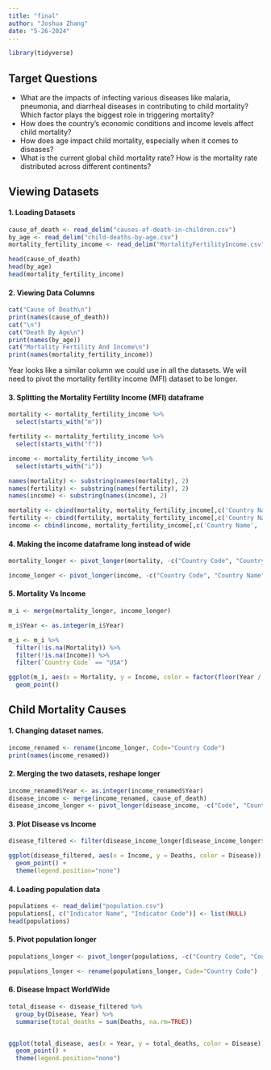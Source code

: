 ---
title: "final"
author: "Joshua Zhang"
date: "5-26-2024"
---

```{r}
library(tidyverse)
```

## Target Questions
- What are the impacts of infecting various diseases like malaria, pneumonia, and diarrheal diseases in contributing to child mortality? Which factor plays the biggest role in triggering mortality?
- How does the country’s economic conditions and income levels affect child mortality?
- How does age impact child mortality, especially when it comes to diseases?
- What is the current global child mortality rate? How is the mortality rate distributed across different continents?



## Viewing Datasets

#### 1. Loading Datasets
```{r}
cause_of_death <- read_delim("causes-of-death-in-children.csv")
by_age <- read_delim("child-deaths-by-age.csv")
mortality_fertility_income <- read_delim("MortalityFertilityIncome.csv")

head(cause_of_death)
head(by_age)
head(mortality_fertility_income)
```

#### 2. Viewing Data Columns
```{r}
cat("Cause of Death\n")
print(names(cause_of_death))
cat("\n")
cat("Death By Age\n")
print(names(by_age))
cat("Mortality Fertility And Income\n")
print(names(mortality_fertility_income))
```
Year looks like a similar column we could use in all the datasets. We will need to pivot the mortality fertility income (MFI) dataset to be longer.


#### 3. Splitting the Mortality Fertility Income (MFI) dataframe
```{r}
mortality <- mortality_fertility_income %>%
  select(starts_with("m"))

fertility <- mortality_fertility_income %>%
  select(starts_with("f"))

income <- mortality_fertility_income %>%
  select(starts_with("i"))

names(mortality) <- substring(names(mortality), 2)
names(fertility) <- substring(names(fertility), 2)
names(income) <- substring(names(income), 2)

mortality <- cbind(mortality, mortality_fertility_income[,c('Country Name', 'Country Code', 'Region')])
fertility <- cbind(fertility, mortality_fertility_income[,c('Country Name', 'Country Code', 'Region')])
income <- cbind(income, mortality_fertility_income[,c('Country Name', 'Country Code', 'Region')])
```

#### 4. Making the income dataframe long instead of wide
```{r}
mortality_longer <- pivot_longer(mortality, -c("Country Code", "Country Name", "Region"), names_to="Year", values_to="Mortality")

income_longer <- pivot_longer(income, -c("Country Code", "Country Name", "Region"), names_to="Year", values_to="Income")
```



#### 5. Mortality Vs Income

```{r}
m_i <- merge(mortality_longer, income_longer)

m_i$Year <- as.integer(m_i$Year)

m_i <- m_i %>%
  filter(!is.na(Mortality)) %>%
  filter(!is.na(Income)) %>%
  filter(`Country Code` == "USA")

ggplot(m_i, aes(x = Mortality, y = Income, color = factor(floor(Year / 10) * 10))) +
  geom_point() 
```


## Child Mortality Causes

#### 1. Changing dataset names.
```{r}
income_renamed <- rename(income_longer, Code="Country Code")
print(names(income_renamed))
```

#### 2. Merging the two datasets, reshape longer
```{r}
income_renamed$Year <- as.integer(income_renamed$Year)
disease_income <- merge(income_renamed, cause_of_death)
disease_income_longer <- pivot_longer(disease_income, -c("Code", "Country Name", "Region", "Income", "Entity", "Year"), names_to="Disease", values_to="Deaths")
```

#### 3. Plot Disease vs Income
```{r}
disease_filtered <- filter(disease_income_longer[disease_income_longer$Code == "AFG", ])

ggplot(disease_filtered, aes(x = Income, y = Deaths, color = Disease)) +
  geom_point() +
  theme(legend.position="none")
```


#### 4. Loading population data
```{r}
populations <- read_delim("population.csv")
populations[, c("Indicator Name", "Indicator Code")] <- list(NULL)
head(populations)
```

#### 5. Pivot population longer
```{r}
populations_longer <- pivot_longer(populations, -c("Country Code", "Country Name"), names_to="Year", values_to="Population")

populations_longer <- rename(populations_longer, Code="Country Code")
```


#### 6. Disease Impact WorldWide
```{r}
total_disease <- disease_filtered %>% 
  group_by(Disease, Year) %>%
  summarise(total_deaths = sum(Deaths, na.rm=TRUE))


ggplot(total_disease, aes(x = Year, y = total_deaths, color = Disease)) +
  geom_point() +
  theme(legend.position="none")
```